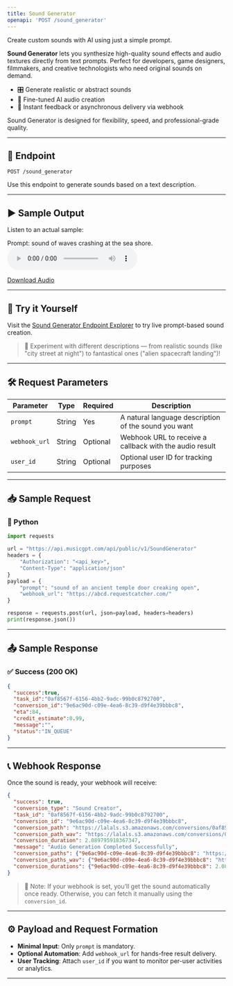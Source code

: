 ```yaml
---
title: Sound Generator
openapi: 'POST /sound_generator'
---
```


Create custom sounds with AI using just a simple prompt.

**Sound Generator** lets you synthesize high-quality sound effects and audio textures directly from text prompts. Perfect for developers, game designers, filmmakers, and creative technologists who need original sounds on demand.

- 🎛 Generate realistic or abstract sounds
- 🧠 Fine-tuned AI audio creation
- 🔁 Instant feedback or asynchronous delivery via webhook

Sound Generator is designed for flexibility, speed, and professional-grade quality.

---

## 📡 Endpoint

```http
POST /sound_generator
```

Use this endpoint to generate sounds based on a text description.

---

## ▶️ Sample Output

Listen to an actual sample:

Prompt: sound of waves crashing at the sea shore.
<audio controls="1" controlslist="nodownload nofullscreen noremoteplayback" src="https://lalals.s3.amazonaws.com/conversions/0af8567f-6156-4bb2-9adc-99b0c8792700_sound.mp3">Your browser does not support the audio playback.</audio>

<a href="https://lalals.s3.amazonaws.com/conversions/0af8567f-6156-4bb2-9adc-99b0c8792700_sound.wav" target="_blank">Download Audio</a>

---

## 🧪 Try it Yourself

Visit the [Sound Generator Endpoint Explorer](/api-documentation/endpoint/SoundGenerator) to try live prompt-based sound creation.

> 🚀 Experiment with different descriptions — from realistic sounds (like "city street at night") to fantastical ones ("alien spacecraft landing")!

---

## 🛠️ Request Parameters

| Parameter        | Type    | Required | Description                                             |
|------------------|---------|----------|---------------------------------------------------------|
| `prompt`         | String  | Yes      | A natural language description of the sound you want    |
| `webhook_url`    | String  | Optional | Webhook URL to receive a callback with the audio result |
| `user_id`        | String  | Optional | Optional user ID for tracking purposes                  |

---

## 📥 Sample Request

### 🐍 Python
```python
import requests

url = "https://api.musicgpt.com/api/public/v1/SoundGenerator"
headers = {
    "Authorization": "<api_key>",
    "Content-Type": "application/json"
}
payload = {
    "prompt": "sound of an ancient temple door creaking open",
    "webhook_url": "https://abcd.requestcatcher.com/"
}

response = requests.post(url, json=payload, headers=headers)
print(response.json())
```

---

## 📤 Sample Response

### ✅ Success (200 OK)
```json
{
  "success":true,
  "task_id":"0af8567f-6156-4bb2-9adc-99b0c8792700",
  "conversion_id":"9e6ac90d-c09e-4ea6-8c39-d9f4e39bbbc8",
  "eta":84,
  "credit_estimate":0.99,
  "message":"",
  "status":"IN_QUEUE"
}
```

---

## 📞 Webhook Response

Once the sound is ready, your webhook will receive:

```json
{
  "success": true, 
  "conversion_type": "Sound Creator", 
  "task_id": "0af8567f-6156-4bb2-9adc-99b0c8792700", 
  "conversion_id": "9e6ac90d-c09e-4ea6-8c39-d9f4e39bbbc8", 
  "conversion_path": "https://lalals.s3.amazonaws.com/conversions/0af8567f-6156-4bb2-9adc-99b0c8792700_sound.mp3", 
  "conversion_path_wav": "https://lalals.s3.amazonaws.com/conversions/0af8567f-6156-4bb2-9adc-99b0c8792700_sound.wav", 
  "conversion_duration": 2.089795918367347, 
  "message": "Audio Generation Completed Successfully", 
  "conversion_paths": {"9e6ac90d-c09e-4ea6-8c39-d9f4e39bbbc8": "https://lalals.s3.amazonaws.com/https://lalals.s3.amazonaws.com/conversions/0af8567f-6156-4bb2-9adc-99b0c8792700_sound.mp3"}, 
  "conversion_paths_wav": {"9e6ac90d-c09e-4ea6-8c39-d9f4e39bbbc8": "https://lalals.s3.amazonaws.com/https://lalals.s3.amazonaws.com/conversions/0af8567f-6156-4bb2-9adc-99b0c8792700_sound.wav"}, 
  "conversion_durations": {"9e6ac90d-c09e-4ea6-8c39-d9f4e39bbbc8": 2.089795918367347}
}
```

> 🎷 Note: If your webhook is set, you’ll get the sound automatically once ready. Otherwise, you can fetch it manually using the `conversion_id`.

---

## ⚙️ Payload and Request Formation

- **Minimal Input**: Only `prompt` is mandatory.
- **Optional Automation**: Add `webhook_url` for hands-free result delivery.
- **User Tracking**: Attach `user_id` if you want to monitor per-user activities or analytics.

---

